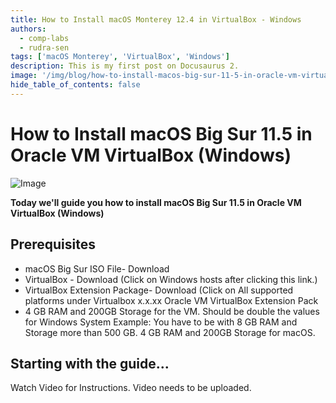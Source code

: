 ```yaml
---
title: How to Install macOS Monterey 12.4 in VirtualBox - Windows
authors:
  - comp-labs
  - rudra-sen
tags: ['macOS Monterey', 'VirtualBox', 'Windows']
description: This is my first post on Docusaurus 2.
image: '/img/blog/how-to-install-macos-big-sur-11-5-in-oracle-vm-virtualbox-windows.jpg'
hide_table_of_contents: false
---
```

# How to Install macOS Big Sur 11.5 in Oracle VM VirtualBox (Windows)

![Image](/img/blog/how-to-install-macos-big-sur-11-5-in-oracle-vm-virtualbox-windows.jpg)

**Today we'll guide you how to install macOS Big Sur 11.5 in Oracle VM VirtualBox (Windows)**
<!-- truncate -->
## Prerequisites

- macOS Big Sur ISO File- Download
- VirtualBox - Download (Click on Windows hosts after clicking this link.)
- VirtualBox Extension Package- Download (Click on All supported platforms under Virtualbox x.x.xx Oracle VM VirtualBox Extension Pack
- 4 GB RAM and 200GB Storage for the VM. Should be double the values for Windows System Example: You have to be with 8 GB RAM and Storage more than 500 GB. 4 GB RAM and 200GB Storage for macOS.

## Starting with the guide...

Watch Video for Instructions.
Video needs to be uploaded.